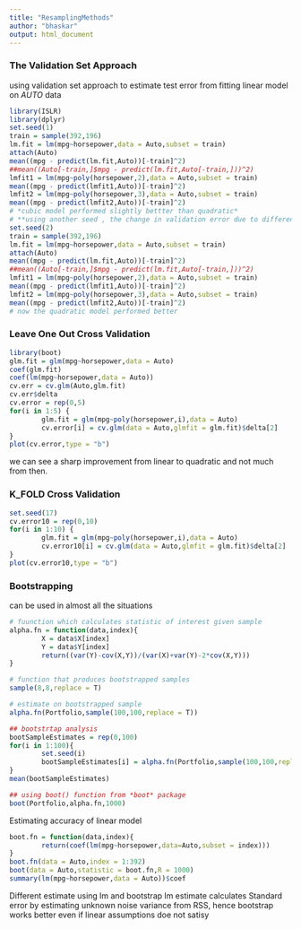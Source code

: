 ```yaml
---
title: "ResamplingMethods"
author: "bhaskar"
output: html_document
---
```


### The Validation Set Approach

using validation set approach to estimate test error from fitting linear model on *AUTO* data
```r
library(ISLR)
library(dplyr)
set.seed(1)
train = sample(392,196)
lm.fit = lm(mpg~horsepower,data = Auto,subset = train)
attach(Auto)
mean((mpg - predict(lm.fit,Auto))[-train]^2)
##mean((Auto[-train,]$mpg - predict(lm.fit,Auto[-train,]))^2)
lmfit1 = lm(mpg~poly(horsepower,2),data = Auto,subset = train)
mean((mpg - predict(lmfit1,Auto))[-train]^2)
lmfit2 = lm(mpg~poly(horsepower,3),data = Auto,subset = train)
mean((mpg - predict(lmfit2,Auto))[-train]^2)
# *cubic model performed slightly bettter than quadratic*
# **using another seed , the change in validation error due to different training sample
set.seed(2)
train = sample(392,196)
lm.fit = lm(mpg~horsepower,data = Auto,subset = train)
attach(Auto)
mean((mpg - predict(lm.fit,Auto))[-train]^2)
##mean((Auto[-train,]$mpg - predict(lm.fit,Auto[-train,]))^2)
lmfit1 = lm(mpg~poly(horsepower,2),data = Auto,subset = train)
mean((mpg - predict(lmfit1,Auto))[-train]^2)
lmfit2 = lm(mpg~poly(horsepower,3),data = Auto,subset = train)
mean((mpg - predict(lmfit2,Auto))[-train]^2)
# now the quadratic model performed better
```

### Leave One Out Cross Validation
```r
library(boot)
glm.fit = glm(mpg~horsepower,data = Auto)
coef(glm.fit)
coef(lm(mpg~horsepower,data = Auto))
cv.err = cv.glm(Auto,glm.fit)
cv.err$delta
cv.error = rep(0,5)
for(i in 1:5) {
        glm.fit = glm(mpg~poly(horsepower,i),data = Auto)
        cv.error[i] = cv.glm(data = Auto,glmfit = glm.fit)$delta[2]
}
plot(cv.error,type = "b")
```
we can see a sharp improvement from linear to quadratic and not much from then.

### K_FOLD Cross Validation

```r
set.seed(17)
cv.error10 = rep(0,10)
for(i in 1:10) {
        glm.fit = glm(mpg~poly(horsepower,i),data = Auto)
        cv.error10[i] = cv.glm(data = Auto,glmfit = glm.fit)$delta[2]
}
plot(cv.error10,type = "b")
```

### Bootstrapping

can be used in almost all the situations
```r
# fuunction which calculates statistic of interest given sample
alpha.fn = function(data,index){
        X = data$X[index]
        Y = data$Y[index]
        return((var(Y)-cov(X,Y))/(var(X)+var(Y)-2*cov(X,Y)))
}

# function that produces bootstrapped samples
sample(8,8,replace = T)

# estimate on bootstrapped sample
alpha.fn(Portfolio,sample(100,100,replace = T))

## bootstrtap analysis
bootSampleEstimates = rep(0,100)
for(i in 1:100){
        set.seed(i)
        bootSampleEstimates[i] = alpha.fn(Portfolio,sample(100,100,replace = T))
}
mean(bootSampleEstimates)

## using boot() function from *boot* package
boot(Portfolio,alpha.fn,1000)
```

Estimating accuracy of linear model
```r
boot.fn = function(data,index){
        return(coef(lm(mpg~horsepower,data=Auto,subset = index)))
}
boot.fn(data = Auto,index = 1:392)
boot(data = Auto,statistic = boot.fn,R = 1000)
summary(lm(mpg~horsepower,data = Auto))$coef
```
Different estimate using lm and bootstrap
lm estimate calculates Standard error by estimating unknown noise variance from RSS, hence bootstrap works better even if linear assumptions doe not satisy
